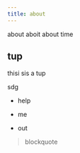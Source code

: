 ```yaml
---
title: about
---
```


about aboit about time

::: callout-tip
## tup

thisi sis a tup

sdg
:::

-   help

-   me

-   out

> blockquote
